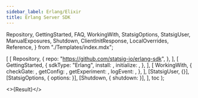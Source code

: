```yaml
---
sidebar_label: Erlang/Elixir
title: Erlang Server SDK
---
```



  Repository,
  GettingStarted,
  FAQ,
  WorkingWith,
  StatsigOptions,
  StatsigUser,
  ManualExposures,
  Shutdown,
  ClientInitResponse,
  LocalOverrides,
  Reference,
} from "./Templates/index.mdx";


  [
    [
      Repository,
      {
        repo: "https://github.com/statsig-io/erlang-sdk",
      },
    ],
    [
      GettingStarted,
      {
        sdkType: "Erlang",
        install: <Install />,
        initialize: <Initialize />,
      },
    ],
    [
      WorkingWith,
      {
        checkGate: <CheckGate />,
        getConfig: <GetConfig />,
        getExperiment: <GetExperiment />,
        logEvent: <LogEvent />,
      },
    ],
    [StatsigUser, {}],
    [StatsigOptions, { options: <Options /> }],
    [Shutdown, { shutdown: <ShutdownSnippet /> }],
  ],
  toc
);

<>{Result}</>
